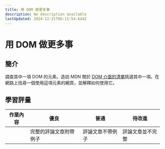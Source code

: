 ```yaml
---
title: 用 DOM 做更多事
description: No description available
lastUpdated: 2024-12-21T06:11:54.644Z
---
```


# 用 DOM 做更多事

## 簡介

調查其中一項 DOM 的元素。造訪 MDN 關於 [DOM 介面的清單](https://developer.mozilla.org/docs/Web/API/Document_Object_Model)挑選其中一項。在網路上找尋一個使用這項元素的網頁，並解釋如何使用它。

## 學習評量

| 作業內容 | 優良                   | 普通             | 待改進           |
| -------- | ---------------------- | ---------------- | ---------------- |
|          | 完整的評論文章附帶例子 | 評論文章不帶例子 | 評論文章並不完整 |

